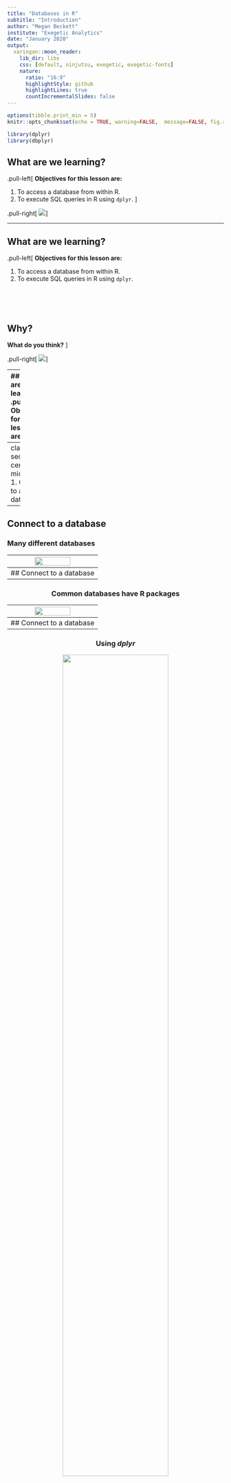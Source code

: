 ```yaml
---
title: "Databases in R"
subtitle: "Introduction"
author: "Megan Beckett"
institute: "Exegetic Analytics"
date: "January 2020"
output:
  xaringan::moon_reader:
    lib_dir: libs
    css: [default, ninjutsu, exegetic, exegetic-fonts]
    nature:
      ratio: "16:9"
      highlightStyle: github
      highlightLines: true
      countIncrementalSlides: false
---
```

```r
options(tibble.print_min = 5)
knitr::opts_chunk$set(echo = TRUE, warning=FALSE,  message=FALSE, fig.retina = 3, comment = NULL)

library(dplyr)
library(dbplyr)
```
## What are we learning?

.pull-left[
**Objectives for this lesson are:**

1. To access a database from within R.
2. To execute SQL queries in R using `dplyr`.
]

.pull-right[
<img src="img/database-r-logo.png">
]

---

## What are we learning?
.pull-left[
**Objectives for this lesson are:**

1. To access a database from within R.
2. To execute SQL queries in R using `dplyr`.

</br></br></br>

## Why?

**What do you think?**
]

.pull-right[
<img src="img/database-r-logo.png">
]

---
## What are we learning?
.pull-left[
**Objectives for this lesson are:**

1. To access a database from within R.
2. To execute SQL queries in R using `dplyr`.

</br></br></br>

## Why?

- Your data is already in a database.
- You have too much for your computer's memory to handle at once.
- Retrieve only what you need.
- All of your code is in R! :)
]

.pull-right[
<img src="img/database-r-logo.png">
]
---
class: section, center, middle
# 1. Connect to a database

---
## Connect to a database
### Many different databases

<center><img src="img/r-con-1.png" style = "width: 65%"></center>
---
## Connect to a database

### Common databases have R packages

<center><img src="img/r-con-2.png" style = "width: 65%"></center>
---
## Connect to a database

### Using *dplyr*

<center><img src="img/rstudio-interact1.png" style = "width: 70%"></center>

---
## Connect to a database
### Using *dplyr*

<center><img src="img/rstudio-interact2.png" style = "width: 70%"></center>

---
## Connect to a database

### Using *dplyr*
<center><img src="img/rstudio-interact3.png" style = "width: 70%"></center>

```
install.packages("dbplyr")
```
<!-- --- -->
<!-- ## Connect to a database -->

<!-- ### `DBI` package -->
<!-- </br> -->
<!-- <center><img src="img/open-source.png" style = "width: 70%"></center> -->

---
## Connect to a database

### Create the connection

```r
library(dplyr)
library(dbplyr)

con <- DBI::dbConnect(RSQLite::SQLite(), path = ":memory:")

```

--
</br>

A more realistic connection to a database on a server:

```r
con <- DBI::dbConnect(RMySQL::MySQL(), 
                      dbname = "my_database"
                      host = "database.lsdkjfslfj.uk-west-1.rds.amazonaws.com",
                      user = "student",
                      password = "my_password")
```

---
class: highlight-green
## Check your understanding

What is the most likely output from running the following piece of code and why?

</br>

```r
library(dplyr)

con <- DBI:dbConnect(RSQLite::SQLite(), "data/mammals.sqlite")

data <- tbl(con, "species") 

nrow(data)
```

</br>

A. `NA` - as the `species` table is empty and therefore the `data` dataframe in R is empty.

B. `NA` - as `dplyr` is "lazy" and only pulls the data into R when explicitly asked.

C. `TRUE` - as we have created a successful connection to a database table.

D. `54` - as we have created a `data` dataframe in R from the `species` table in the database, which has 54 rows.

---
class: highlight-green
## Check your understanding

What is the most likely output from running the following piece of code and why?

</br>

```r
library(dplyr)

con <- DBI:dbConnect(RSQLite::SQLite(), "data/mammals.sqlite")

data <- tbl(con, "species") 

nrow(data)
```

</br>

A. `NA` - as the `species` table is empty and therefore the `data` dataframe in R is empty.

B. **`NA` - as `dplyr` is "lazy" and only pulls the data into R when explicitly asked.**

C. `TRUE` - as we have created a successful connection to a database table.

D. `54` - as we have created a `data` dataframe in R from the `species` table in the database, which has 54 rows.

---
class: section, center, middle
# 2. Query a database

---
## Query a database

### Using the dplyr syntax

Behind the scenes, `dbplyr` and `dplyr`:

- translates R into SQL
- submits to database
- translates response from database into a R dataframe

Focus on `SELECT`.

<center><img src="img/rstudio-interact3.png" style = "width: 55%"></center>
---
class: highlight-green
## Check your understanding

Arrange the steps in order to find out the number of animals surveyed per year in the mammals database.

</br>

.pull-left[

1: Use `tbl` to create a reference to the `surveys` table.

2: `group_by` the year. 

3: Create a connection to the database using `DBI`.

4: `collect` the data.

5: `summarise` by counting the number of observations in each group.

]

---
class: highlight-green
## Check your understanding

Arrange the steps in order to find out the number of animals surveyed per year in the mammals database.

</br>

.pull-left[
**3:** Create a connection to the database using `DBI`.

**1:** Use `tbl` to create a reference to the `surveys` table.

**2:** `group_by` the year. 

**5:** `summarise` and count the number of observations in each group.

**4:** `collect` the data.

]

--
.pull-right[

```r
mammals <- dbConnect(SQLite(), 
                     "data/mammals.sqlite")

year_sum <- tbl(mammals, "surveys") %>%
  group_by(year) %>%
  summarise(N = n()) %>%
  collect()
```

]
---

class: section, section-orange, center, middle
# Let's practice!
## Exercise 1

---

